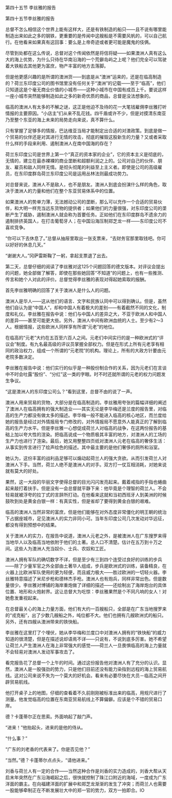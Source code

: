 

第四十五节 李丝雅的报告

第四十五节李丝雅的报告

总督不怎么相信这个世界上能有这样大，还是有铁制造的船只――且不说有哪里能制造出来如此之多的钢铁，更重要的是传闻中这艘船是不需要风帆的，可以自己航行。在他看来如果真有这回事：要么是上帝奇迹或者更可能是魔鬼的伎俩。

尽管到处都在这么传说，总督对这个传闻依然是将信将疑――如果澳洲人真有这么大的海上优势，为什么只待在华南沿海的一个荒僻岛屿之上呢？他们完全可以驾驶着大铁船去其他更为富庶，物产丰富的地方去落脚。

但是他更感兴趣的是所谓的澳洲货――到底是从“澳洲”运来的，还是在临高制造的？荷兰东印度公司的图书馆里没有任何关于“澳洲”的记载――至于“临高”，他们只知道这是个毫无商业价值的小城市――这种小城市在中国有成百上千。要说这样一座小城市突然能够制造如此之多的新奇优质的商品，总督是没法想象的。

临高的澳洲人有太多的不解之谜，这正是他迫不及待的花一大笔钱雇佣李丝雅打听情报的主要原因。“小店主”们从来不乱花钱。四千盾或许不少，但是对摸清东南亚乃至整个东亚的海上未来的局势走向来说，真不算什么。

只有掌握了足够多的情报，巴达维亚当局才能制定出合适的对澳政策。到底是做一个贸易的伙伴还是对其进行无情的攻击，彻底的摧毁这股新生的力量？又或者采取什么样的手段来利用、遏制澳洲人在南中国海的存在？

荷兰东印度公司是世界上第一个“真正的资本家的企业”，它的资本主义是彻底的，无情的，建立在最赤裸裸的商业垄断和超额利润之上的。公司对自己的伙伴、朋友、雇员和敌人同样无情。是彻头彻尾的利益至上主义者。即使是公司的高级雇员，在东印度群岛荷兰东印度公司是运用丛林法则最成功势力。

对总督来说，澳洲人不是敌人，也不是朋友。澳洲人到底会扮演什么样的角色，取决于澳洲人的力量和他们在整个东亚贸易体系中的位置。

如果澳洲人的势单力薄，无法撼动公司的垄断，那么可以充作一个合适的贸易伙伴，和大明一样充当远东货物的提供者；如果他们的力量很强，对东印度公司的垄断产生了威胁，遏制澳洲人就会称为首要任务。正如他们在东印度群岛不遗余力的遏制排挤英国人，在打击葡萄牙人；在中国沿海压制郑芝龙一样――东印度公司不喜欢竞争。

“你可以下去休息了。”总督从抽屉里取出一张支票来，“去财务官那里取钱吧。你可以好好的休息几天。”

“谢谢大人。”冈萨雷斯鞠了一躬，拿起支票退了出去。

第二天，总督仔细的阅读了李丝雅对这125个问题回答的德文版本。对评议会提出的问题，她全部做了解答，即使在那些她回答“不知道”的问题上，也有一些推测、传言和她个人对此的评价。总督觉得李丝雅的表现对得起她索取的报酬。

首先李丝雅明确的回答了关于澳洲人是什么人的问题。

澳洲人是华人――这从他们的语言、文字和民族认同中可以得到确认。但是，虽然他们自认为是“中国人”，却和中国人有着极大的差别――有着截然不同的文化，制度和礼仪。李丝雅在报告中说：他们与中国人的差异之大，不亚于欧洲人和中国人的差异――甚至可能更大些。另外，澳洲人中间有欧洲血统的人士。至少有2～3人。根据情报，这些欧洲人同样享有所谓“元老”的地位。

在临高的“元老”大约在五百至六百人之间。元老们中间实行的是一种欧洲式的“评议会”制度。有九名最高级的评议员掌握全部权力。但是在形式上所有元老享有相同的政治权力，组成一个所谓的“元老院”的机构。理论上，所有的大政方针要由元老院多数决定。

李丝雅在报告中说：他们实行的似乎是一种股份制合作的关系，因为元老们在言谈中不时会吐露“股份”、“分红”这一类的字眼。时不时还就所谓的元老的权力问题发生争议。

“这是澳洲人的东印度公司么？”看到这里，总督不由的说了一声。

澳洲人用来贸易的货物，大部分是在临高制造的。李丝雅用夸张的篇幅详细的阐述了澳洲人在临高拥有的强大制造业――其实无论是李华梅还是兰度的报告里，对临高的生产力都没有做太多的描述。李华梅一般不能进入临高的核心地区，而兰度给她的报告是经过对外情报局专门修改的，对外情报局不愿意外人能真正的了解到临高的生产力水平。但是李丝雅一心想促成荷兰人对临高的战争，在这两份报告的基础上加以夸大性的渲染。把临高说成一个物质极其丰富的地方，对澳洲人的工场的生产力也进行了渲染。最后，她又用整整四页纸对澳洲人元老在临高的奢侈生活：从事实到传言进行了绘声绘色的描述。其中最主要的是他们奢侈的厕所和浴室。

她认为，这份丰富的战利品足够可以煽动起荷兰人的强大贪欲。从而引发荷兰人对澳洲人下手。当然，荷兰人绝不是澳洲人的对手。双方打一仗互相消耗，对她来说就有莫大的好处。

果然，这一大段的华丽文字使得总督的目光闪闪发亮起来。戴着戒指的手指也蜷曲起来敲打着扶手。但是没有一会总督就平静下来：他毕竟是个理智的荷兰人。不会轻易就被浮夸的拉丁式的言辞所打动。在他看来这就和当初西班牙人到美洲的时候鼓吹到处是黄金白银一样：有真实性，但是省却了要得到黄金白银的艰难。

临高的澳洲人当然非常的富庶，但是他们能够在对外态度非常僵化的明王朝的统治下占据座城市，足见澳洲人的实力非同小可。当年东印度公司几次发动对华远征，都没有得到预想中的结果。

关于澳洲人的实力，在报告中说道，澳洲人元老之外，是被澳洲人在广东搜罗来得当地华人以及临高当地依附于他们的土著。总人口不清楚。估计在五万到十万之间。这些人为澳洲人充当奴仆、士兵、农奴和工匠。

澳洲人拥有军队的确切数字不详，但是至少有三到四个连受过良好的训练的步兵――除了少量军官之外全部由土著华人组成，步兵是欧洲式的训练，装备精良，在火器上比欧洲军队使用的更为轻便，而且威力极大――胜过欧洲的一切轻火器。李丝雅特意描述了米尼步枪和德林杰手枪。澳洲人也有炮兵，同样非常出色。但是数量很少。李丝雅对博铺的海岸重炮做了详细的描述――还绘制出了海岸炮台的具体位置、地形和火炮射界。这让总督大为吃惊：李丝雅果然是个不同凡响的女人！对她愈发重视起来。

在总督最关心的海上力量方面，他们有大约一百艘船只，全部是在广东当地搜罗来的“戎克船”，出了少数几艘船之外，吨位都不大。他们也拥有几艘欧洲式的船只。另外，还有四艘从澳洲带来的铁快船。

李丝雅在这里打了个埋伏，她从李华梅和兰度口中对澳洲人拥有的“铁快船”的威力知道的很清楚，但是在描述说却语焉不详――只说有，不说到底多厉害。她不希望让荷兰人产生澳洲人在海上非常强大的感觉――荷兰人一旦畏惧临高的海上力量就不会轻易对澳洲人发动军事攻击了。

看完报告花了总督一个上午的时间。通过这份报告他对澳洲人有了充分的认识。显然，澳洲人是一股强劲的势力，只是他们目前还没有能力染指到远程的海上贸易航线。这对公司来说不失为一个莫大的好机会。看来有必要尽快在大员－临高之间开辟贸易航线。

他打开桌子上的地图，仔细的查看着不久前刚刚被标准出来的临高，用规尺进行了测量。他发觉临高的位置在东南亚贸易航线上不算偏僻。应该是个不错的贸易口岸。

德？卡蓬蒂尔正在思索。外面响起了敲门声。

“进来！”他抬起头，进来的是他的侍从。

“什么事？”

“广东的刘老香的代表来了。你是否见他？”

“当然。”德？卡蓬蒂尔点点头，“请他进来。”

刘香与荷兰人有一定的合作――当然这种合作是刘香的实力造成的，刘香大帮从天启末年突然在广东沿海崛起之后，很快就控制了珠江口附近的海域，一度成为广东洋面的霸主。在向福建洋面的扩展中和郑芝龙渐渐的发生了冲突；而荷兰人也需要一股能够牵制正在不断发展壮大中的郑一官的势力，双方一拍即合。IO

